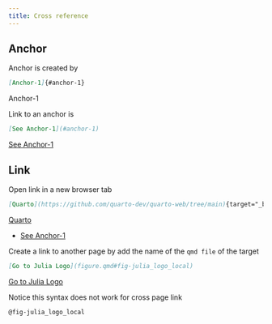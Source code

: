 ```yaml
---
title: Cross reference
---
```


## Anchor

Anchor is created by

```markdown
[Anchor-1]{#anchor-1}
```  
[Anchor-1]{#anchor-1}

Link to an anchor is
```markdown
[See Anchor-1](#anchor-1)
```
[See Anchor-1](#anchor-1)



## Link

Open link in a new browser tab

```markdown
[Quarto](https://github.com/quarto-dev/quarto-web/tree/main){target="_blank"}
```

[Quarto](https://github.com/quarto-dev/quarto-web/tree/main){target="_blank"}

* [See Anchor-1](#anchor)

Create a link to another page by add the name of the `qmd file` of the target
```markdown
[Go to Julia Logo](figure.qmd#fig-julia_logo_local)
```

[Go to Julia Logo](figure.qmd#fig-julia_logo_local)

Notice this syntax does not work for cross page link

```markdown
@fig-julia_logo_local
```